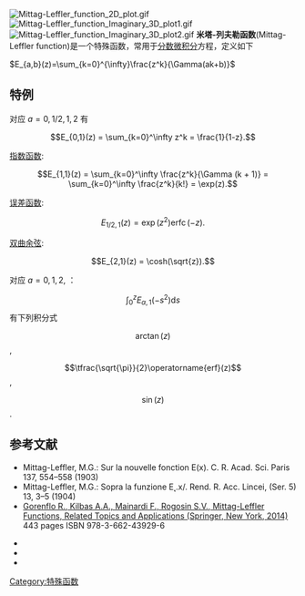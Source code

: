 
[[File:Mittag-Leffler_function_2D_plot.gif|thumb]]
[[File:Mittag-Leffler_function_Imaginary_3D_plot1.gif|thumb]]
[[File:Mittag-Leffler_function_Imaginary_3D_plot2.gif|thumb]]
'''米塔-列夫勒函数'''(Mittag-Leffler function)是一个特殊函数，常用于[[分数微积分|分数微积分]]方程，定义如下

<math>E_{a,b}(z)=\sum_{k=0}^{\infty}\frac{z^k}{\Gamma(ak+b)}</math>

==特例==
对应 <math>a=0,1/2,1,2</math> 有


:<math>E_{0,1}(z) = \sum_{k=0}^\infty z^k = \frac{1}{1-z}.</math>

[[指数函数|指数函数]]:
:<math>E_{1,1}(z) = \sum_{k=0}^\infty \frac{z^k}{\Gamma (k + 1)} = \sum_{k=0}^\infty \frac{z^k}{k!} = \exp(z).</math>

[[误差函数|误差函数]]:
:<math>E_{1/2,1}(z) = \exp(z^2)\operatorname{erfc}(-z).</math>

[[双曲余弦|双曲余弦]]:
:<math>E_{2,1}(z) = \cosh(\sqrt{z}).</math>

对应 <math>a=0,1,2</math>, ： 
:<math>\int_0^{z}E_{\alpha,1}(-s^2){\mathrm d}s</math> 有下列积分式


:<math>\arctan(z)</math>, 

:<math>\tfrac{\sqrt{\pi}}{2}\operatorname{erf}(z)</math>,

:<math>\sin(z)</math>.




==参考文献==
<references/>
* Mittag-Leffler, M.G.: Sur la nouvelle fonction E(x). C. R. Acad. Sci. Paris 137, 554–558 (1903)
* Mittag-Leffler, M.G.: Sopra la funzione E˛.x/. Rend. R. Acc. Lincei, (Ser. 5) 13, 3–5 (1904)
* [http://www.springer.com/gp/book/9783662439296 Gorenflo R., Kilbas A.A., Mainardi F., Rogosin S.V., Mittag-Leffler Functions, Related Topics and Applications (Springer, New York, 2014)] {{Wayback|url=http://www.springer.com/gp/book/9783662439296 |date=20180326112951 }} 443 pages ISBN 978-3-662-43929-6

*{{dlmf|first=F. W. J. |last=Olver|authorlink1=Frank W. J. Olver|first2=L. C. |last2=Maximon|id=10.46}}
* {{cite book|title=Fractional Differential Equations. An Introduction to Fractional Derivatives, Fractional Differential Equations, Some Methods of Their Solution and Some of Their Applications|series=Mathematics in Science and Engineering|author=Igor Podlubny|publisher=Academic Press|year=1998|isbn=0-12-558840-2|chapter=chapter 1}}
* {{cite book|author=Kai Diethelm|title=The analysis of fractional differential equations: an application-oriented exposition using differential operators of Caputo type|location=Heidelberg and New York|publisher=Springer-Verlag|year=2010|series=Lecture notes in mathematics|isbn=978-3-642-14573-5|chapter=chapter 4}}

[[Category:特殊函数|Category:特殊函数]]